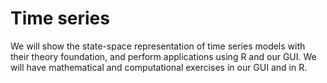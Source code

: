 # Time series {#time}

We will show the state-space representation of time series models with their theory foundation, and perform applications using R and our GUI. We will have mathematical and computational exercises in our GUI and in R.